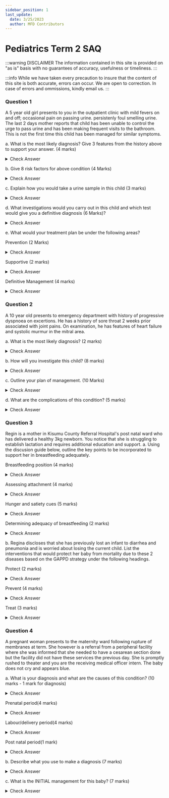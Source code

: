 ```yaml
---
sidebar_position: 1
last_update:
  date: 3/25/2023
  author: MFD Contributors
---
```


# Pediatrics Term 2 SAQ

:::warning DISCLAIMER
The information contained in this site is provided on "as is" basis with no guarantees of accuracy, usefulness or timeliness.
:::

:::info
While we have taken every precaution to insure that the content of this site is both accurate, errors can occur. We are open to correction. In case of errors and ommissions, kindly email us.
:::

### Question 1

A 5 year old girl presents to you in the outpatient clinic with mild fevers on and off; occasional pain on passing urine. persistenly foul smelling urine. The last 2 days mother reports that child has been unable to control the urge to pass urine and has been making frequent visits to the bathroom. This is not the first time this child has been managed for similar symptoms.

a. What is the most likely diagnosis? Give 3 features from the history above to support your answer. (4 marks)

<details>
  <summary>Check Answer</summary>
  UTI
</details>

b. Give 8 risk factors for above condition (4 Marks)

<details>
  <summary>Check Answer</summary>
  
</details>

c. Explain how you would take a urine sample in this child (3 marks)

<details>
  <summary>Check Answer</summary>
  
</details>

d. What investigations would you carry out in this child and which test would give you a definitive diagnosis (6 Marks)?

<details>
  <summary>Check Answer</summary>
  
</details>

e. What would your treatment plan be under the following areas?

Prevention (2 Marks)

<details>
  <summary>Check Answer</summary>
  
</details>

Supportive (2 marks)

<details>
  <summary>Check Answer</summary>
  
</details>

Definitive Management (4 marks)

<details>
  <summary>Check Answer</summary>
  
</details>

### Question 2

A 10 year old presents to emergency department with history of progressive dyspnoea on excertions. He has a history of sore throat 2 weeks prior associated with joint pains. On examination, he has features of heart failure and systolic murmur in the mitral area.


a. What is the most likely diagnosis? (2 marks)

<details>
  <summary>Check Answer</summary>
  
</details>

b. How will you investigate this child? (8 marks)

<details>
  <summary>Check Answer</summary>
  
</details>

c. Outline your plan of management. (10 Marks)

<details>
  <summary>Check Answer</summary>
  
</details>

d. What are the complications of this condition? (5 marks)

<details>
  <summary>Check Answer</summary>
  
</details>


### Question 3

Regin is a mother in Kisumu County Referral Hospital's post natal ward who has delivered a healthy 3kg newborn. You notice that she is struggling to establish lactation and requires additional education and support.
a. Using the discusion guide below, outline the key points to be incorporated to support her in breastfeeding adequately.

Breastfeeding position (4 marks)

<details>
  <summary>Check Answer</summary>
  
</details>

Assessing attachment (4 marks)

<details>
  <summary>Check Answer</summary>
  
</details>

Hunger and satiety cues (5 marks)

<details>
  <summary>Check Answer</summary>
  
</details>

Determining adequacy of breastfeeding (2 marks)

<details>
  <summary>Check Answer</summary>
  
</details>


b. Regina discloses that she has previously lost an infant to diarrhea and pneumonia and is worried about losing the current child. List the interventions that would protect her baby from mortality due to these 2 diseases based on the GAPPD strategy under the following headings.

Protect (2 marks)

<details>
  <summary>Check Answer</summary>
  
</details>

Prevent (4 marks)

<details>
  <summary>Check Answer</summary>
  
</details>

Treat (3 marks)

<details>
  <summary>Check Answer</summary>
  
</details>


### Question 4

A pregnant woman presents to the maternity ward following rupture of membranes at term. She however is a referral from a peripheral facility where she was informed that she needed to have a cesarean section done but the facility did not have these services the previous day. She is promptly rushed to theater and you are the receiving medical officer intern. The baby does not cry and appears blue.

a. What is your diagnosis and what are the causes of this condition? (10 marks - 1 mark for diagnosis)

<details>
  <summary>Check Answer</summary>
  Perinatal asphyxia
</details>

Prenatal period(4 marks)

<details>
  <summary>Check Answer</summary>
  
</details>

Labour/delivery period(4 marks)

<details>
  <summary>Check Answer</summary>
  
</details>

Post natal period(1 mark)

<details>
  <summary>Check Answer</summary>
  
</details>

b. Describe what you use to make a diagnosis (7 marks)

<details>
  <summary>Check Answer</summary>
  
</details>

c. What is the INITIAL management for this baby? (7 marks)

<details>
  <summary>Check Answer</summary>
  
</details>




